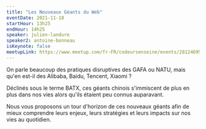 ```yaml
---
title: "Les Nouveaux Géants du Web"
eventDate: 2021-11-18
startHour: 13h25
endHour: 14h25
speaker: julien-landure
speaker2: antoine-bonneau
isKeynote: false
meetupLink: https://www.meetup.com/fr-FR/codeursenseine/events/281246952/
---
```


On parle beaucoup des pratiques disruptives des GAFA ou NATU, mais qu'en est-il des Alibaba, Baidu, Tencent, Xiaomi ?

Déclinés sous le terme BATX, ces géants chinois s'immiscent de plus en plus dans nos vies alors qu'ils étaient peu connus auparavant.

Nous vous proposons un tour d'horizon de ces nouveaux géants afin de mieux comprendre leurs enjeux, leurs stratégies et leurs impacts sur nos vies au quotidien.

